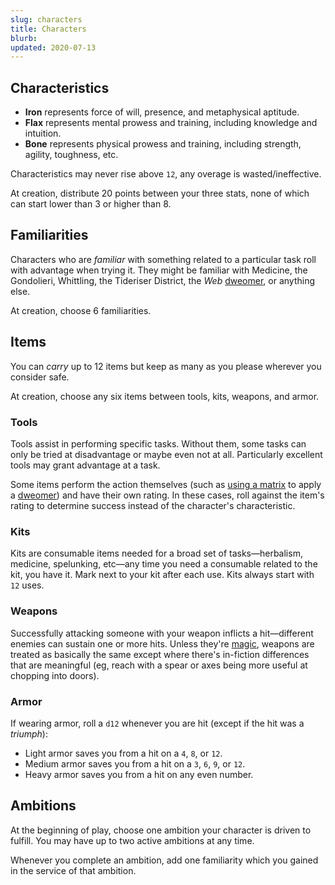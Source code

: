 ```yaml
---
slug: characters
title: Characters
blurb:
updated: 2020-07-13
---
```


<Clip id="dweomers">

## Characteristics

</Clip>

- **Iron** represents force of will, presence, and metaphysical aptitude.
- **Flax** represents mental prowess and training, including knowledge and intuition.
- **Bone** represents physical prowess and training, including strength, agility, toughness, etc.

Characteristics may never rise above `12`, any overage is wasted/ineffective.

At creation, distribute 20 points between your three stats, none of which can start lower than 3 or higher than 8.

<!-- TODO: Random characteristics generator -->

<Clip id="familiarities">

## Familiarities

</Clip>

Characters who are _familiar_ with something related to a particular task roll with advantage when trying it.
They might be familiar with Medicine, the Gondolieri, Whittling, the Tideriser District, the _Web_ [dweomer](), or anything else.

At creation, choose 6 familiarities.

<!-- TODO: Random familiarity selector -->

<Clip id="items">

## Items

</Clip>

You can _carry_ up to 12 items but keep as many as you please wherever you consider safe.

At creation, choose any six items between tools, kits, weapons, and armor.

<!-- TODO: Random equipment selector -->

<Clip id="tools">

### Tools

</Clip>

Tools assist in performing specific tasks.
Without them, some tasks can only be tried at disadvantage or maybe even not at all.
Particularly excellent tools may grant advantage at a task.

Some items perform the action themselves (such as [using a matrix]() to apply a [dweomer](../3#section-dweomers)) and have their own rating.
In these cases, roll against the item's rating to determine success instead of the character's characteristic.

<!-- TODO: Tool list -->

<Clip id="kits">

### Kits

</Clip>

Kits are consumable items needed for a broad set of tasks—herbalism, medicine, spelunking, etc—any time you need a consumable related to the kit, you have it.
Mark next to your kit after each use.
Kits always start with `12` uses.

<!-- TODO: Kit list -->

<Clip id="weapons">

### Weapons

</Clip>

Successfully attacking someone with your weapon inflicts a hit—different enemies can sustain one or more hits.
Unless they're [magic](), weapons are treated as basically the same except where there's in-fiction differences that are meaningful (eg, reach with a spear or axes being more useful at chopping into doors).

<!-- TODO: Weapon list -->

<Clip id="armo">

### Armor

</Clip>

If wearing armor, roll a `d12` whenever you are hit (except if the hit was a _triumph_):

- Light armor saves you from a hit on a `4`, `8`, or `12`.
- Medium armor saves you from a hit on a `3`, `6`, `9`, or `12`.
- Heavy armor saves you from a hit on any even number.

<!-- TODO: Armor list -->

<Clip id="ambitions">

## Ambitions

</Clip>
At the beginning of play, choose one ambition your character is driven to fulfill.
You may have up to two active ambitions at any time.

Whenever you complete an ambition, add one familiarity which you gained in the service of that ambition.

<!-- TODO: Ambition list -->
